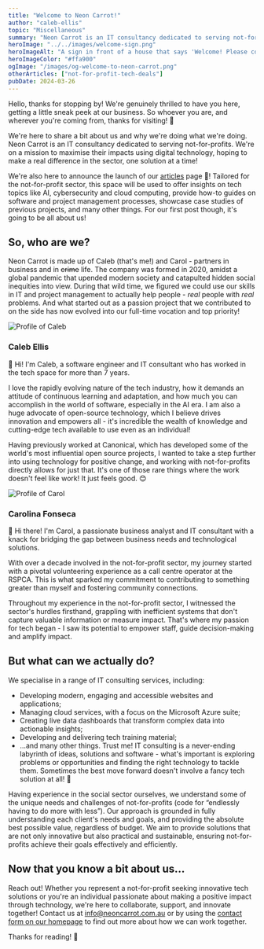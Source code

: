 ```yaml
---
title: "Welcome to Neon Carrot!"
author: "caleb-ellis"
topic: "Miscellaneous"
summary: "Neon Carrot is an IT consultancy dedicated to serving not-for-profits. We're on a mission to transform how not-for-profits harness technology, hoping to make a real difference in the sector, one digital solution at a time. Get in touch and explore how we can achieve great things together!"
heroImage: "../../images/welcome-sign.png"
heroImageAlt: "A sign in front of a house that says 'Welcome! Please come in'"
heroImageColor: "#ffa900"
ogImage: "/images/og-welcome-to-neon-carrot.png"
otherArticles: ["not-for-profit-tech-deals"]
pubDate: 2024-03-26
---
```




Hello, thanks for stopping by! We're genuinely thrilled to have you here, getting a little sneak peek at our business. So whoever you are, and wherever you're coming from, thanks for visiting! 🙏

We're here to share a bit about us and why we're doing what we're doing. Neon Carrot is an IT consultancy dedicated to serving not-for-profits. We're on a mission to maximise their impacts using digital technology, hoping to make a real difference in the sector, one solution at a time!

We're also here to announce the launch of our [articles](/articles) page 🚀! Tailored for the not-for-profit sector, this space will be used to offer insights on tech topics like AI, cybersecurity and cloud computing, provide how-to guides on software and project management processes, showcase case studies of previous projects, and many other things. For our first post though, it's going to be all about us!

## So, who are we?

Neon Carrot is made up of Caleb (that's me!) and Carol - partners in business and in ~~crime~~ life. The company was formed in 2020, amidst a global pandemic that upended modern society and catapulted hidden social inequities into view. During that wild time, we figured we could use our skills in IT and project management to actually help people - _real_ people with _real_ problems. And what started out as a passion project that we contributed to on the side has now evolved into our full-time vocation and top priority!

<div class="article-portrait-image center">
  <div class="article-image-wrapper spv-6">
    <Image
      alt="Profile of Caleb"
      class="article-image"
      format="webp"
      height={400}
      loading="lazy"
      src={caleb}
      width={400}
    />
  </div>
</div>
<h3 class="heading-4 center">Caleb Ellis</h3>

👋 Hi! I'm Caleb, a software engineer and IT consultant who has worked in the tech space for more than 7 years.

I love the rapidly evolving nature of the tech industry, how it demands an attitude of continuous learning and adaptation, and how much you can accomplish in the world of software, especially in the AI era. I am also a huge advocate of open-source technology, which I believe drives innovation and empowers all - it's incredible the wealth of knowledge and cutting-edge tech available to use even as an individual!

Having previously worked at Canonical, which has developed some of the world's most influential open source projects, I wanted to take a step further into using technology for positive change, and working with not-for-profits directly allows for just that. It's one of those rare things where the work doesn't feel like work! It just feels good. 😊

<div class="article-portrait-image center">
  <div class="article-image-wrapper spv-6">
    <Image
      alt="Profile of Carol"
      class="article-image"
      format="webp"
      height={400}
      loading="lazy"
      src={carol}
      width={400}
    />
  </div>
</div>
<h3 class="heading-4 center">Carolina Fonseca</h3>

👋 Hi there! I'm Carol, a passionate business analyst and IT consultant with a knack for bridging the gap between business needs and technological solutions.

With over a decade involved in the not-for-profit sector, my journey started with a pivotal volunteering experience as a call centre operator at the RSPCA. This is what sparked my commitment to contributing to something greater than myself and fostering community connections.

Throughout my experience in the not-for-profit sector, I witnessed the sector's hurdles firsthand, grappling with inefficient systems that don't capture valuable information or measure impact. That's where my passion for tech began - I saw its potential to empower staff, guide decision-making and amplify impact.

## But what can we actually do?

We specialise in a range of IT consulting services, including:

- Developing modern, engaging and accessible websites and applications;
- Managing cloud services, with a focus on the Microsoft Azure suite;
- Creating live data dashboards that transform complex data into actionable insights;
- Developing and delivering tech training material;
- …and many other things. Trust me! IT consulting is a never-ending labyrinth of ideas, solutions and software - what's important is exploring problems or opportunities and finding the right technology to tackle them. Sometimes the best move forward doesn't involve a fancy tech solution at all! 🫣

Having experience in the social sector ourselves, we understand some of the unique needs and challenges of not-for-profits (code for “endlessly having to do more with less”). Our approach is grounded in fully understanding each client's needs and goals, and providing the absolute best possible value, regardless of budget. We aim to provide solutions that are not only innovative but also practical and sustainable, ensuring not-for-profits achieve their goals effectively and efficiently.

## Now that you know a bit about us…

Reach out! Whether you represent a not-for-profit seeking innovative tech solutions or you're an individual passionate about making a positive impact through technology, we're here to collaborate, support, and innovate together! Contact us at [info@neoncarrot.com.au](mailto:info@neoncarrot.com.au) or by using the [contact form on our homepage](/#contact) to find out more about how we can work together.

Thanks for reading! 👋

<div class="article-image-wrapper">
  <figure>
    <Picture
      alt="Small sign in conference room, reading 'Goodbye friends'"
      class="article-image"
      formats={["webp"]}
      height={480}
      loading="lazy"
      sizes="(min-width: 456px) 720px, 412px"
      src={goodbyeFriends}
      width={720}
      widths={[720, 412]}
    />
    <UnsplashAttribution name="Jan Tinneberg" username="craft_ear" />
  </figure>
</div>
